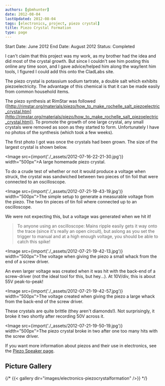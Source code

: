```yaml
---
authors: [gbmhunter]
date: 2012-08-04
lastUpdated: 2012-08-04
tags: [electronics, project, piezo crystal]
title: Piezo Crystal Formation
type: page
---
```


Start Date: June 2012
End Date: August 2012
Status: Completed

I can't claim that this project was my work, as my brother had the idea and did most of the crystal growth. But since I couldn't see him posting this online any time soon, and I gave advice/helped him along the way/lent him tools, I figured I could add this onto the CladLabs site.

The piezo crystal is potassium sodium tartrate, a double salt which exhibits piezoelectricity. The advantage of this chemical is that it can be made easily from common household items.

The piezo synthesis at RimStar was followed ([http://rimstar.org/materials/piezo/how_to_make_rochelle_salt_piezoelectric_crystal.htm](http://rimstar.org/materials/piezo/how_to_make_rochelle_salt_piezoelectric_crystal.htm)). To promote the growth of one large crystal, any small crystals were removed as soon as they started to form. Unfortunately I have no photos of the synthesis (which took a few weeks).

The first photo I got was once the crystals had been grown. The size of the largest crystal is shown below.

<Image src={import('./_assets/2012-07-16-22-21-30.jpg')} width="500px">A large homemade piezo crystal.</Image>

To do a crude test of whether or not it would produce a voltage when struck, the crystal was sandwiched between two pieces of tin foil that were connected to an oscilloscope.

<Image src={import('./_assets/2012-07-21-19-43-19.jpg')} width="500px">The simple setup to generate a measurable voltage from the piezo. The two tin pieces of tin foil where connected up to an oscilloscope.</Image>

We were not expecting this, but a voltage was generated when we hit it!

<blockquote>To anyone using an oscilloscope: Mains ripple easily gets it way onto the trace (since it's really an open circuit), but aslong as you set the trigger to manual and at a high enough voltage, you should be able to catch this spike!</blockquote>

<Image src={import('./_assets/2012-07-21-19-42-13.jpg')} width="500px">The voltage when giving the piezo a small whack from the end of a screw driver.</Image>

An even larger voltage was created when it was hit with the back-end of a screw-driver (not the ideal tool for this, but hey...). At 10V/div, this is about 55V peak-to-peak!

<Image src={import('./_assets/2012-07-21-19-42-57.jpg')} width="500px">The voltage created when giving the piezo a large whack from the back-end of the screw driver.</Image>

These crystals are quite brittle (they aren't diamonds!). Not surprisingly, it broke it two shortly after recording 50V across it.

<Image src={import('./_assets/2012-07-21-19-50-19.jpg')} width="500px">The piezo crystal broke in two after one too many hits with the screw driver.</Image>

If you want more information about piezos and their use in electronics, see the [Piezo Speaker page](/electronics/components/piezoelectric-speakers/).

## Picture Gallery

{/* {{< gallery dir="images/electronics-piezocrystalformation" />}} */}